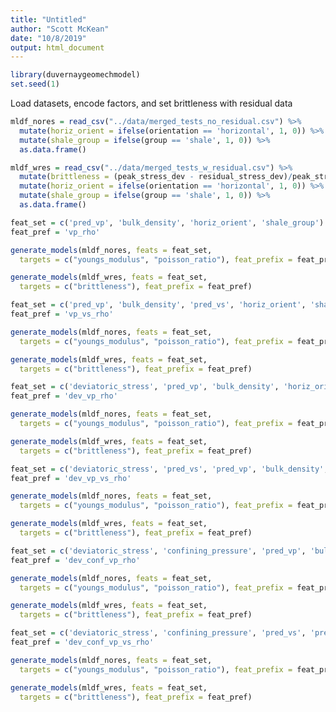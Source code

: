 ```yaml
---
title: "Untitled"
author: "Scott McKean"
date: "10/8/2019"
output: html_document
---
```


```r
library(duvernaygeomechmodel)
set.seed(1)
```

Load datasets, encode factors, and set brittleness with residual data

```r
mldf_nores = read_csv("../data/merged_tests_no_residual.csv") %>%
  mutate(horiz_orient = ifelse(orientation == 'horizontal', 1, 0)) %>%
  mutate(shale_group = ifelse(group == 'shale', 1, 0)) %>% 
  as.data.frame()

mldf_wres = read_csv("../data/merged_tests_w_residual.csv") %>%
  mutate(brittleness = (peak_stress_dev - residual_stress_dev)/peak_stress_dev) %>%
  mutate(horiz_orient = ifelse(orientation == 'horizontal', 1, 0)) %>%
  mutate(shale_group = ifelse(group == 'shale', 1, 0)) %>%
  as.data.frame()
```

```r
feat_set = c('pred_vp', 'bulk_density', 'horiz_orient', 'shale_group')
feat_pref = 'vp_rho'

generate_models(mldf_nores, feats = feat_set, 
  targets = c("youngs_modulus", "poisson_ratio"), feat_prefix = feat_pref)

generate_models(mldf_wres, feats = feat_set, 
  targets = c("brittleness"), feat_prefix = feat_pref)
```

```r
feat_set = c('pred_vp', 'bulk_density', 'pred_vs', 'horiz_orient', 'shale_group')
feat_pref = 'vp_vs_rho'

generate_models(mldf_nores, feats = feat_set, 
  targets = c("youngs_modulus", "poisson_ratio"), feat_prefix = feat_pref)

generate_models(mldf_wres, feats = feat_set, 
  targets = c("brittleness"), feat_prefix = feat_pref)
```

```r
feat_set = c('deviatoric_stress', 'pred_vp', 'bulk_density', 'horiz_orient', 'shale_group')
feat_pref = 'dev_vp_rho'

generate_models(mldf_nores, feats = feat_set, 
  targets = c("youngs_modulus", "poisson_ratio"), feat_prefix = feat_pref)

generate_models(mldf_wres, feats = feat_set, 
  targets = c("brittleness"), feat_prefix = feat_pref)
```

```r
feat_set = c('deviatoric_stress', 'pred_vs', 'pred_vp', 'bulk_density', 'horiz_orient', 'shale_group')
feat_pref = 'dev_vp_vs_rho'

generate_models(mldf_nores, feats = feat_set, 
  targets = c("youngs_modulus", "poisson_ratio"), feat_prefix = feat_pref)

generate_models(mldf_wres, feats = feat_set, 
  targets = c("brittleness"), feat_prefix = feat_pref)
```

```r
feat_set = c('deviatoric_stress', 'confining_pressure', 'pred_vp', 'bulk_density', 'horiz_orient', 'shale_group')
feat_pref = 'dev_conf_vp_rho'

generate_models(mldf_nores, feats = feat_set, 
  targets = c("youngs_modulus", "poisson_ratio"), feat_prefix = feat_pref)

generate_models(mldf_wres, feats = feat_set, 
  targets = c("brittleness"), feat_prefix = feat_pref)
```

```r
feat_set = c('deviatoric_stress', 'confining_pressure', 'pred_vs', 'pred_vp', 'bulk_density', 'horiz_orient', 'shale_group')
feat_pref = 'dev_conf_vp_vs_rho'

generate_models(mldf_nores, feats = feat_set, 
  targets = c("youngs_modulus", "poisson_ratio"), feat_prefix = feat_pref)

generate_models(mldf_wres, feats = feat_set, 
  targets = c("brittleness"), feat_prefix = feat_pref)
```
